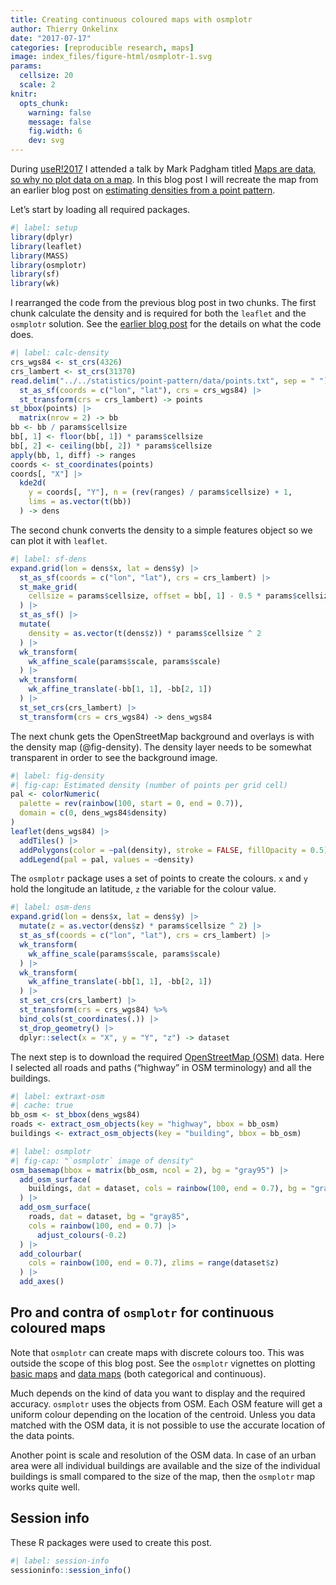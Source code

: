 ```yaml
---
title: Creating continuous coloured maps with osmplotr
author: Thierry Onkelinx
date: "2017-07-17"
categories: [reproducible research, maps]
image: index_files/figure-html/osmplotr-1.svg
params:
  cellsize: 20
  scale: 2
knitr: 
  opts_chunk: 
    warning: false
    message: false
    fig.width: 6
    dev: svg
---
```


During [
useR!2017<!-- spell-check: ignore -->
](https://user2017.brussels/) I attended a talk by
Mark Padgham<!-- spell-check: ignore -->
titled [Maps are data, so why no plot data on a map](https://channel9.msdn.com/Events/useR-international-R-User-conferences/useR-International-R-User-2017-Conference/Maps-are-data-so-why-plot-data-on-a-map).
In this blog post I will recreate the map from an earlier blog post on [estimating densities from a point pattern](../../statistics/point-pattern/index.html).

Let's start by loading all required packages.

```r
#| label: setup
library(dplyr)
library(leaflet)
library(MASS)
library(osmplotr)
library(sf)
library(wk)
```

I rearranged the code from the previous blog post in two chunks.
The first chunk calculate the density and is required for both the `leaflet` and the `osmplotr` solution.
See the [earlier blog post](../../statistics/point-pattern/index.html) for the details on what the code does.

```r
#| label: calc-density
crs_wgs84 <- st_crs(4326)
crs_lambert <- st_crs(31370)
read.delim("../../statistics/point-pattern/data/points.txt", sep = " ") |>
  st_as_sf(coords = c("lon", "lat"), crs = crs_wgs84) |>
  st_transform(crs = crs_lambert) -> points
st_bbox(points) |>
  matrix(nrow = 2) -> bb
bb <- bb / params$cellsize
bb[, 1] <- floor(bb[, 1]) * params$cellsize
bb[, 2] <- ceiling(bb[, 2]) * params$cellsize
apply(bb, 1, diff) -> ranges
coords <- st_coordinates(points)
coords[, "X"] |>
  kde2d(
    y = coords[, "Y"], n = (rev(ranges) / params$cellsize) + 1,
    lims = as.vector(t(bb))
  ) -> dens
```

The second chunk converts the density to a simple features object so we can plot it with `leaflet`.

```r
#| label: sf-dens
expand.grid(lon = dens$x, lat = dens$y) |>
  st_as_sf(coords = c("lon", "lat"), crs = crs_lambert) |>
  st_make_grid(
    cellsize = params$cellsize, offset = bb[, 1] - 0.5 * params$cellsize
  ) |>
  st_as_sf() |>
  mutate(
    density = as.vector(t(dens$z)) * params$cellsize ^ 2
  ) |>
  wk_transform(
    wk_affine_scale(params$scale, params$scale)
  ) |>
  wk_transform(
    wk_affine_translate(-bb[1, 1], -bb[2, 1])
  ) |>
  st_set_crs(crs_lambert) |>
  st_transform(crs = crs_wgs84) -> dens_wgs84
```

The next chunk gets the OpenStreetMap background and overlays is with the density map (@fig-density).
The density layer needs to be somewhat transparent in order to see the background image.

```r
#| label: fig-density
#| fig-cap: Estimated density (number of points per grid cell)
pal <- colorNumeric(
  palette = rev(rainbow(100, start = 0, end = 0.7)),
  domain = c(0, dens_wgs84$density)
)
leaflet(dens_wgs84) |>
  addTiles() |>
  addPolygons(color = ~pal(density), stroke = FALSE, fillOpacity = 0.5) |>
  addLegend(pal = pal, values = ~density)
```

The `osmplotr` package uses a set of points to create the colours.
`x` and `y` hold the longitude an latitude, `z` the variable for the colour value.

```r
#| label: osm-dens
expand.grid(lon = dens$x, lat = dens$y) |>
  mutate(z = as.vector(dens$z) * params$cellsize ^ 2) |>
  st_as_sf(coords = c("lon", "lat"), crs = crs_lambert) |>
  wk_transform(
    wk_affine_scale(params$scale, params$scale)
  ) |>
  wk_transform(
    wk_affine_translate(-bb[1, 1], -bb[2, 1])
  ) |>
  st_set_crs(crs_lambert) |>
  st_transform(crs = crs_wgs84) %>%
  bind_cols(st_coordinates(.)) |>
  st_drop_geometry() |>
  dplyr::select(x = "X", y = "Y", "z") -> dataset
```

The next step is to download the required [OpenStreetMap (OSM)](https://www.openstreetmap.org) data.
Here I selected all roads and paths ("highway" in OSM terminology) and all the buildings. 

```r
#| label: extraxt-osm
#| cache: true
bb_osm <- st_bbox(dens_wgs84)
roads <- extract_osm_objects(key = "highway", bbox = bb_osm)
buildings <- extract_osm_objects(key = "building", bbox = bb_osm)
```

```r
#| label: osmplotr
#| fig-cap: "`osmplotr` image of density"
osm_basemap(bbox = matrix(bb_osm, ncol = 2), bg = "gray95") |>
  add_osm_surface(
    buildings, dat = dataset, cols = rainbow(100, end = 0.7), bg = "gray85"
  ) |>
  add_osm_surface(
    roads, dat = dataset, bg = "gray85",
    cols = rainbow(100, end = 0.7) |>
      adjust_colours(-0.2)
  ) |>
  add_colourbar(
    cols = rainbow(100, end = 0.7), zlims = range(dataset$z)
  ) |>
  add_axes()
```

## Pro and contra of `osmplotr` for continuous coloured maps

Note that `osmplotr` can create maps with discrete colours too.
This was outside the scope of this blog post. See the `osmplotr` vignettes on plotting [basic maps](https://cran.r-project.org/web/packages/osmplotr/vignettes/basic-maps.html) and [data maps](https://cran.r-project.org/web/packages/osmplotr/vignettes/data-maps.html) (both categorical and continuous).

Much depends on the kind of data you want to display and the required accuracy.
`osmplotr` uses the objects from OSM.
Each OSM feature will get a uniform colour depending on the location of the centroid.
Unless you data matched with the OSM data, it is not possible to use the accurate location of the data points.

Another point is scale and resolution of the OSM data.
In case of an urban area were all individual buildings are available and the size of the individual buildings is small compared to the size of the map, then the `osmplotr` map works quite well.

## Session info

These R packages were used to create this post.

```r
#| label: session-info
sessioninfo::session_info()
```
